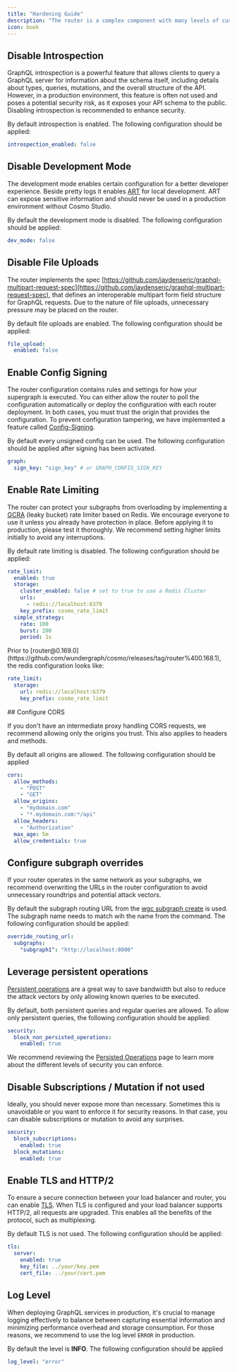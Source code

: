 ```yaml
---
title: "Hardening Guide"
description: "The router is a complex component with many levels of customization. Understanding the correct production configuration can be quite overwhelming. This guide provides tips on avoiding the most common pitfalls. For a complete and certified review, please seek consultancy."
icon: book
---
```


## Disable Introspection

GraphQL introspection is a powerful feature that allows clients to query a GraphQL server for information about the schema itself, including details about types, queries, mutations, and the overall structure of the API. However, in a production environment, this feature is often not used and poses a potential security risk, as it exposes your API schema to the public. Disabling introspection is recommended to enhance security.

By default introspection is enabled. The following configuration should be applied:

```yaml router.yaml
introspection_enabled: false
```

## Disable Development Mode

The development mode enables certain configuration for a better developer experience. Beside pretty logs it enables [ART](/router/advanced-request-tracing-art) for local development. ART can expose sensitive information and should never be used in a production environment without Cosmo Studio.

By default the development mode is disabled. The following configuration should be applied:

```yaml router.yaml
dev_mode: false
```

## Disable File Uploads

The router implements the spec [https://github.com/jaydenseric/graphql-multipart-request-spec](https://github.com/jaydenseric/graphql-multipart-request-spec), that defines an interoperable multipart form field structure for GraphQL requests. Due to the nature of file uploads, unnecessary pressure may be placed on the router.

By default file uploads are enabled. The following configuration should be applied:

```yaml router.yaml
file_upload:
  enabled: false
```

## Enable Config Signing

The router configuration contains rules and settings for how your supergraph is executed. You can either allow the router to poll the configuration automatically or deploy the configuration with each router deployment. In both cases, you must trust the origin that provides the configuration. To prevent configuration tampering, we have implemented a feature called [Config-Signing](/router/security/config-validation-and-signing).

By default every unsigned config can be used. The following configuration should be applied after signing has been activated.

```yaml router.yaml
graph:
  sign_key: "sign_key" # or GRAPH_CONFIG_SIGN_KEY
```

## Enable Rate Limiting

The router can protect your subgraphs from overloading by implementing a [GCRA](https://en.wikipedia.org/wiki/Generic_cell_rate_algorithm) (leaky bucket) rate limiter based on Redis. We encourage everyone to use it unless you already have protection in place. Before applying it to production, please test it thoroughly. We recommend setting higher limits initially to avoid any interruptions.

By default rate limiting is disabled. The following configuration should be applied:

```yaml router.yaml
rate_limit:
  enabled: true
  storage:
    cluster_enabled: false # set to true to use a Redis Cluster
    urls:
      - redis://localhost:6379
    key_prefix: cosmo_rate_limit
  simple_strategy:
    rate: 100
    burst: 200
    period: 1s
```

<Note>
Prior to [router@0.169.0](https://github.com/wundergraph/cosmo/releases/tag/router%400.168.1), the redis configuration looks like:

```yaml
rate_limit:
  storage:
    url: redis://localhost:6379
    key_prefix: cosmo_rate_limit
```

</Note>
## Configure CORS

If you don't have an intermediate proxy handling CORS requests, we recommend allowing only the origins you trust. This also applies to headers and methods.

By default all origins are allowed. The following configuration should be applied

```yaml router.yaml
cors:
  allow_methods:
    - "POST"
    - "GET"
  allow_origins:
    - "mydomain.com"
    - "*.mydomain.com:*/api"
  allow_headers:
    - "Authorization"
  max_age: 5m
  allow_credentials: true
```

## Configure subgraph overrides

If your router operates in the same network as your subgraphs, we recommend overwriting the URLs in the router configuration to avoid unnecessary roundtrips and potential attack vectors.

By default the subgraph routing URL from the [wgc subgraph create](/cli/subgraph/create) is used. The subgraph name needs to match wih the name from the command. The following configuration should be applied:

```yaml router.yaml
override_routing_url:
  subgraphs:
    "subgraph1": "http://localhost:8000"
```

## Leverage persistent operations

[Persistent operations](/router/persisted-queries/persisted-operations) are a great way to save bandwidth but also to reduce the attack vectors by only allowing known queries to be executed.

By default, both persistent queries and regular queries are allowed. To allow only persistent queries, the following configuration should be applied:

```yaml router.yaml
security:
  block_non_persisted_operations:
    enabled: true
```

We recommend reviewing the [Persisted Operations](/router/persisted-queries/persisted-operations) page to learn more about the different levels of security you can enforce.

## Disable Subscriptions / Mutation if not used

Ideally, you should never expose more than necessary. Sometimes this is unavoidable or you want to enforce it for security reasons. In that case, you can disable subscriptions or mutation to avoid any surprises.

```yaml router.yaml
security:
  block_subscriptions:
    enabled: true
  block_mutations:
    enabled: true
```

## Enable TLS and HTTP/2

To ensure a secure connection between your load balancer and router, you can enable [TLS](/router/security/tls). When TLS is configured and your load balancer supports HTTP/2, all requests are upgraded. This enables all the benefits of the protocol, such as multiplexing.

By default TLS is not used. The following configuration should be applied:

```yaml router.yaml
tls:
  server:
    enabled: true
    key_file: ../your/key.pem
    cert_file: ../your/cert.pem
```

## Log Level

When deploying GraphQL services in production, it's crucial to manage logging effectively to balance between capturing essential information and minimizing performance overhead and storage consumption. For those reasons, we recommend to use the log level `ERROR` in production.

By default the level is **INFO**. The following configuration should be applied

```yaml router.yaml
log_level: "error"
```
